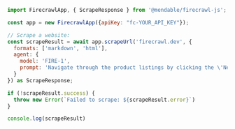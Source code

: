 ```js Node
import FirecrawlApp, { ScrapeResponse } from '@mendable/firecrawl-js';

const app = new FirecrawlApp({apiKey: "fc-YOUR_API_KEY"});

// Scrape a website:
const scrapeResult = await app.scrapeUrl('firecrawl.dev', {
  formats: ['markdown', 'html'],
  agent: {
    model: 'FIRE-1',
    prompt: 'Navigate through the product listings by clicking the \'Next Page\' button until disabled. Scrape each page.'
  }  
}) as ScrapeResponse;

if (!scrapeResult.success) {
  throw new Error(`Failed to scrape: ${scrapeResult.error}`)
}

console.log(scrapeResult)
```
